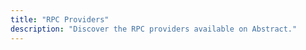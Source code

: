 ```yaml
---
title: "RPC Providers"
description: "Discover the RPC providers available on Abstract."
---
```


<CardGroup cols={2}>
  <Card title="Alchemy" icon="link" href="https://www.alchemy.com/abstract" />
  <Card
    title="BlastAPI"
    icon="link"
    href="https://docs.blastapi.io/blast-documentation/apis-documentation/core-api/abstract"
  />
  <Card
    title="QuickNode"
    icon="link"
    href="https://www.quicknode.com/docs/abstract"
  />
  <Card title="dRPC" icon="link" href="https://drpc.org/chainlist/abstract" />
</CardGroup>
